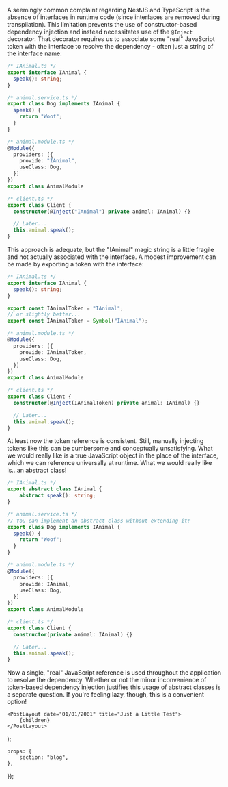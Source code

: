 
A seemingly common complaint regarding NestJS and TypeScript is the absence of interfaces in runtime code (since interfaces are removed during transpilation). This limitation prevents the use of constructor-based dependency injection and instead necessitates use of the `@Inject` decorator. That decorator requires us to associate some "real" JavaScript token with the interface to resolve the dependency - often just a string of the interface name:

```typescript
/* IAnimal.ts */
export interface IAnimal {
  speak(): string;
}

/* animal.service.ts */
export class Dog implements IAnimal {
  speak() {
    return "Woof";
  }
}

/* animal.module.ts */
@Module({
  providers: [{
    provide: "IAnimal",
    useClass: Dog,
  }]
})
export class AnimalModule

/* client.ts */
export class Client {
  constructor(@Inject("IAnimal") private animal: IAnimal) {}

  // Later...
  this.animal.speak();
}
```

This approach is adequate, but the "IAnimal" magic string is a little fragile and not actually associated with the interface. A modest improvement can be made by exporting a token with the interface:

```typescript
/* IAnimal.ts */
export interface IAnimal {
  speak(): string;
}

export const IAnimalToken = "IAnimal";
// or slightly better...
export const IAnimalToken = Symbol("IAnimal");

/* animal.module.ts */
@Module({
  providers: [{
    provide: IAnimalToken,
    useClass: Dog,
  }]
})
export class AnimalModule

/* client.ts */
export class Client {
  constructor(@Inject(IAnimalToken) private animal: IAnimal) {}

  // Later...
  this.animal.speak();
}
```

At least now the token reference is consistent. Still, manually injecting tokens like this can be cumbersome and conceptually unsatisfying. What we would really like is a true JavaScript object in the place of the interface, which we can reference universally at runtime. What we would really like is...an abstract class!

```typescript
/* IAnimal.ts */
export abstract class IAnimal {
    abstract speak(): string;
}

/* animal.service.ts */
// You can implement an abstract class without extending it!
export class Dog implements IAnimal {
  speak() {
    return "Woof";
  }
}

/* animal.module.ts */
@Module({
  providers: [{
    provide: IAnimal,
    useClass: Dog,
  }]
})
export class AnimalModule

/* client.ts */
export class Client {
  constructor(private animal: IAnimal) {}

  // Later...
  this.animal.speak();
}
```

Now a single, "real" JavaScript reference is used throughout the application to resolve the dependency. Whether or not the minor inconvenience of token-based dependency injection justifies this usage of abstract classes is a separate question. If you're feeling lazy, though, this is a convenient option!

    <PostLayout date="01/01/2001" title="Just a Little Test">
        {children}
    </PostLayout>
);

    props: {
        section: "blog",
    },
});
